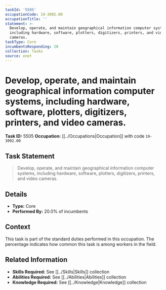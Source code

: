 ```yaml
---
taskId: '5505'
occupationCode: 19-3092.00
occupationTitle: ''
statement: >-
  Develop, operate, and maintain geographical information computer systems,
  including hardware, software, plotters, digitizers, printers, and video
  cameras.
taskType: Core
incumbentsResponding: 20
collection: Tasks
source: onet
---
```

# Develop, operate, and maintain geographical information computer systems, including hardware, software, plotters, digitizers, printers, and video cameras.

**Task ID:** 5505
**Occupation:** [[../Occupations|Occupation]] with code `19-3092.00`

## Task Statement

> Develop, operate, and maintain geographical information computer systems, including hardware, software, plotters, digitizers, printers, and video cameras.

## Details

- **Type:** Core
- **Performed By:** 20.0% of incumbents

## Context

This task is part of the standard duties performed in this occupation. The percentage indicates how common this task is among workers in the field.

## Related Information

- **Skills Required:** See [[../Skills|Skills]] collection
- **Abilities Required:** See [[../Abilities|Abilities]] collection
- **Knowledge Required:** See [[../Knowledge|Knowledge]] collection
